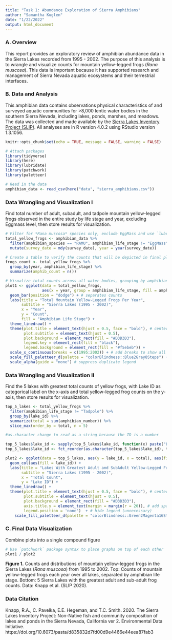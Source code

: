 ```yaml
---
title: "Task 1: Abundance Exploration of Sierra Amphibians"
author: "Samantha Kuglen"
date: "1/22/2022"
output: html_document
---
```

### A. Overview
This report provides an exploratory review of amphibian abundance data in the Sierra Lakes recorded from 1995 - 2002. The purpose of this analysis is to wrangle and visualize counts for mountain yellow-legged frogs (*Rana muscosa*). This data is important because it has supported research and management of Sierra Nevada aquatic ecosystems and their terrestrial interfaces. 

### B. Data and Analysis

This amphibian data contains observations physical characteristics of and surveyed aquatic communities for >8,000 lentic water bodies in the southern Sierra Nevada, including lakes, ponds, marshes, and meadows. The data was collected and made available by the [Sierra Lakes Inventory Project (SLIP)](https://portal.edirepository.org/nis/mapbrowse?packageid=edi.577.2). All analyses are in R version 4.0.2 using RStudio version 1.3.1056.

```r
knitr::opts_chunk$set(echo = TRUE, message = FALSE, warning = FALSE)

# Attach packages
library(tidyverse)
library(here)
library(lubridate)
library(patchwork)
library(paletteer)
```

```r
# Read in the data
amphibian_data <- read_csv(here("data", "sierra_amphibians.csv"))
```

### Data Wrangling and Visualization I  
Find total number of adult, subadult, and tadpole mountain yellow-legged frogs observed in the entire study by life stage and year, excluding Eggmass level, then store results for visualization. 
```r
# Filter for *Rana muscosa* species only, exclude EggMass and use `lubridate` package to retrieve year for grouping
total_yellow_frogs <- amphibian_data %>% 
  filter(amphibian_species == "RAMU", amphibian_life_stage != "EggMass") %>% 
  mutate(survey_date = mdy(survey_date), year = year(survey_date)) 

# Create a table to verify the counts that will be depicted in final plot
frogs_count <- total_yellow_frogs %>% 
  group_by(year, amphibian_life_stage) %>% 
  summarize(amphib_count = n())

# Visualize total counts across all water bodies, grouping by amphibian_life_stage 
plot1 <- ggplot(data = total_yellow_frogs, 
                aes(x = year, group = amphibian_life_stage, fill = amphibian_life_stage)) +
  geom_bar(position = "dodge") + # separates counts 
  labs(title = "Total Mountain Yellow-Legged Frogs Per Year",
       subtitle = "Sierra Lakes (1995 - 2002)",
       x = "Year",
       y = "Count",
       fill = "Amphibian Life Stage") +
  theme_linedraw() + 
  theme(plot.title = element_text(hjust = 0.5, face = "bold"), # center title/subtitle
        plot.subtitle = element_text(hjust = 0.5),
        plot.background = element_rect(fill = "#D3D3D3"),
        legend.key = element_rect(fill = "black"),
        legend.background = element_rect(fill = "#f5ebeb")) +
  scale_x_continuous(breaks = c(1995:2002)) + # add breaks to show all years 
  scale_fill_paletteer_d(palette = "colorBlindness::Blue2Gray8Steps") + # colorblind-friendly palette
  scale_alpha(guide = "none") # suppress duplicate legend
```

### Data Wrangling and Visualization II
Find the 5 lakes with greatest total counts of yellow frogs, with Lake ID as categorical label on the x-axis and total yellow-legged frog counts on the y-axis, then store results for visualization.

```r
top_5_lakes <- total_yellow_frogs %>% 
  filter(amphibian_life_stage != "Tadpole") %>% 
  group_by(lake_id) %>% 
  summarize(total = sum(amphibian_number)) %>% 
  slice_max(order_by = total, n = 5) 

#as.character change to read as a string because the ID is a number

top_5_lakes$lake_id <- sapply(top_5_lakes$lake_id, function(x) paste("Lake", x))
top_5_lakes$lake_id <- fct_reorder(as.character(top_5_lakes$lake_id), top_5_lakes$total)

plot2 <- ggplot(data = top_5_lakes, aes(y = lake_id, x = total), aes(fill = total)) + 
  geom_col(aes(fill = lake_id)) +
  labs(title = "Lakes With Greatest Adult and SubAdult Yellow-Legged Frogs",
       subtitle = "Sierra Lakes (1995 - 2002)",
       x = "Total Count", 
       y = "Lake ID") +
  theme_linedraw() + 
  theme(plot.title = element_text(hjust = 0.5, face = "bold"), # center title/subtitle
        plot.subtitle = element_text(hjust = 0.5),
        plot.background = element_rect(fill = "#D3D3D3"),
        axis.title.y = element_text(margin = margin(r = 20)), # add space btwn y-axis label and graph
        legend.position = 'none')  + # hide legend (unnecessary)
    scale_fill_paletteer_d(palette = "colorBlindness::Green2Magenta16Steps") # colorblind-friendly palette

```

### C. Final Data Visualization
Combine plots into a single compound figure
```r
# Use `patchwork` package syntax to place graphs on top of each other
plot1 / plot2
```

**Figure 1.** Counts and distributions of mountain yellow-legged frogs in the Sierra Lakes (*Rana muscosa*) from 1995 to 2002. Top: Counts of mountain yellow-legged frogs each year over all lakes, separated by amphibian life stage. Bottom: 5 Sierra Lakes with the greatest adult and sub-adult frog counts. Data: Knapp et al. (SLIP 2020). 

### Data Citation
Knapp, R.A., C. Pavelka, E.E. Hegeman, and T.C. Smith. 2020. The Sierra Lakes Inventory Project: Non-Native fish and community composition of lakes and ponds in the Sierra Nevada, California ver 2. Environmental Data Initiative. https://doi.org/10.6073/pasta/d835832d7fd00d9e4466e44eea87fab3
